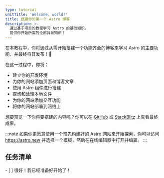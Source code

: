 ```yaml
---
type: tutorial
unitTitle: 'Welcome, world!'
title: 搭建你的第一个 Astro 博客
description: >-
  通过基于项目的教程学习 Astro 的基础知识。
  提供你开始所需的全部背景知识！
---
```


<Lede> 在本教程中，你将通过从零开始搭建一个功能齐全的博客来学习 Astro 的主要功能，并最终将其发布！🚀 </Lede>

在这一过程中，你将：
- 建立你的开发环境 
- 为你的网站添加页面和博客文章
- 使用 Astro 组件进行搭建
- 查询和处理本地文件
- 为你的网站添加交互功能
- 将你的网站部署到网络上

想要预览一下你将要搭建的内容吗？你可以在 [GitHub](https://github.com/withastro/blog-tutorial-demo) 或 [StackBlitz](https://stackblitz.com/github/withastro/blog-tutorial-demo/tree/complete?file=src%2Fpages%2Findex.astro) 上查看最终成果。

:::note
如果你更愿意使用一个预先构建好的 Astro 网站来开始探索，你可以访问 https://astro.new 并选择一个模板，然后在在线编辑器中打开并编辑。
::: 

<Box icon="check-list">

## 任务清单

<Checklist>
- [ ] 很好！我已经准备好开始了！
</Checklist>
</Box>
